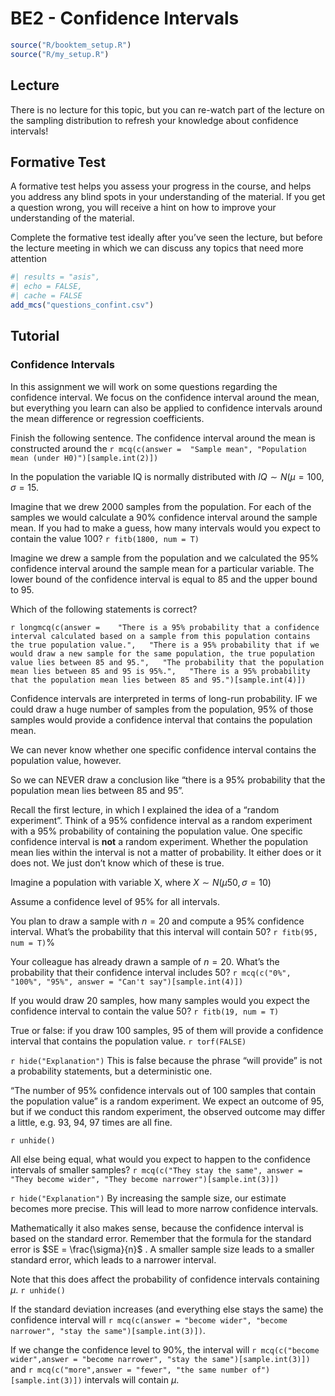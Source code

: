 # BE2 - Confidence Intervals {#sec-confint}

```r
source("R/booktem_setup.R")
source("R/my_setup.R")
```


## Lecture

There is no lecture for this topic, but you can re-watch part of the lecture on the sampling distribution to refresh your knowledge about confidence intervals!

## Formative Test

A formative test helps you assess your progress in the course, and helps you address any blind spots in your understanding of the material. If you get a question wrong, you will receive a hint on how to improve your understanding of the material.

Complete the formative test ideally after you’ve seen the lecture, but before the lecture meeting in which we can discuss any topics that need more attention

```r
#| results = "asis",
#| echo = FALSE,
#| cache = FALSE
add_mcs("questions_confint.csv")
```


## Tutorial

### Confidence Intervals

In this assignment we will work on some questions regarding the confidence interval. We focus on the confidence interval around the mean, but everything you learn can also be applied to confidence intervals around the mean difference or regression coefficients.

Finish the following sentence. The confidence interval around the mean is constructed around the `r mcq(c(answer =  "Sample mean", "Population mean (under H0)")[sample.int(2)])`


In the population the variable IQ is normally distributed with $IQ \sim N(\mu=100, \sigma=15$.

Imagine that we drew 2000 samples from the population. For each of the samples we would calculate a 90% confidence interval around the sample mean. If you had to make a guess, how many intervals would you expect to contain the value 100? `r fitb(1800, num = T)`


Imagine we drew a sample from the population and we calculated the 95% confidence interval around the sample mean for a particular variable. The lower bound of the confidence interval is equal to 85 and the upper bound to 95.

Which of the following statements is correct?

`r longmcq(c(answer = 
  "There is a 95% probability that a confidence interval calculated based on a sample from this population contains the true population value.",
  "There is a 95% probability that if we would draw a new sample for the same population, the true population value lies between 85 and 95.",
  "The probability that the population mean lies between 85 and 95 is 95%.",
  "There is a 95% probability that the population mean lies between 85 and 95.")[sample.int(4)])`
 

Confidence intervals are interpreted in terms of long-run probability. IF we could draw a huge number of samples from the population, 95% of those samples would provide a confidence interval that contains the population mean. 


We can never know whether one specific confidence interval contains the population value, however.

So we can NEVER draw a conclusion like "there is a 95% probability that the population mean lies between 85 and 95".

Recall the first lecture, in which I explained the idea of a "random experiment". Think of a 95% confidence interval as a random experiment with a 95% probability of containing the population value. One specific confidence interval is **not** a random experiment.
Whether the population mean lies within the interval is not a matter of probability. It either does or it does not. We just don’t know which of these is true. 

Imagine a population with variable X, where $X \sim N(\mu 50, \sigma = 10)$

Assume a confidence level of 95% for all intervals.

You plan to draw a sample with $n=20$ and compute a 95% confidence interval.
What's the probability that this interval will contain 50? `r fitb(95, num = T)`%

Your colleague has already drawn a sample of $n=20$. What's the probability that their confidence interval includes 50? `r mcq(c("0%", "100%", "95%", answer = "Can't say")[sample.int(4)])`

If you would draw 20 samples, how many samples would you expect the confidence interval to contain the value 50? `r fitb(19, num = T)`

True or false: if you draw 100 samples, 95 of them will provide a confidence interval that contains the population value. `r torf(FALSE)`

`r hide("Explanation")`
This is false because the phrase "will provide" is not a probability statements, but a deterministic one.

"The number of 95% confidence intervals out of 100 samples that contain the population value" is a random experiment. We expect an outcome of 95, but if we conduct this random experiment, the observed outcome may differ a little, e.g. 93, 94, 97 times are all fine.

`r unhide()`

 
All else being equal, what would you expect to happen to the confidence intervals of smaller samples? `r mcq(c("They stay the same", answer = "They become wider", "They become narrower")[sample.int(3)])`



`r hide("Explanation")`
By increasing the sample size, our estimate becomes more precise. This will lead to more narrow confidence intervals.

Mathematically it also makes sense, because the confidence interval is based on the standard error. Remember that the formula for the standard error is $SE = \frac{\sigma}{n}$ . A smaller sample size leads to a smaller standard error, which leads to a narrower interval.

Note that this does affect the probability of confidence intervals containing $\mu$.
`r unhide()`

If the standard deviation increases (and everything else stays the same) the confidence interval will `r mcq(c(answer = "become wider", "become narrower", "stay the same")[sample.int(3)])`.
 
If we change the confidence level to 90%, the interval will `r mcq(c("become wider",answer = "become narrower", "stay the same")[sample.int(3)])` and `r mcq(c("more",answer = "fewer", "the same number of")[sample.int(3)])` intervals will contain $\mu$.
